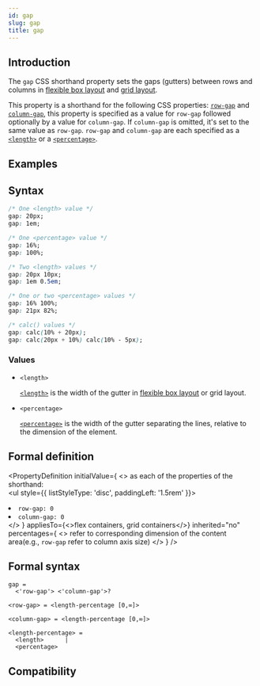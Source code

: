 ```yaml
---
id: gap
slug: gap
title: gap
---
```


## Introduction

The `gap` CSS shorthand property sets the gaps (gutters) between rows and columns in [flexible box layout](guide/ui/layout/flexible-box-layout.mdx) and [grid layout](guide/ui/layout/grid-layout.mdx).

This property is a shorthand for the following CSS properties: [`row-gap`](./row-gap.mdx) and [`column-gap`](./column-gap.mdx), this property is specified as a value for `row-gap` followed optionally by a value for `column-gap`. If `column-gap` is omitted, it's set to the same value as `row-gap`. `row-gap` and `column-gap` are each specified as a [`<length>`](api/css/data-type/length.mdx) or a [`<percentage>`](api/css/data-type/percentage.mdx).

## Examples


<Go
  example="css-api"
  defaultFile="src/gap/App.tsx"
  img="/assets/doc/css/gap.png"
  defaultEntryFile="dist/gap.lynx.bundle"
  entry="src/gap"
/>

## Syntax

```css
/* One <length> value */
gap: 20px;
gap: 1em;

/* One <percentage> value */
gap: 16%;
gap: 100%;

/* Two <length> values */
gap: 20px 10px;
gap: 1em 0.5em;

/* One or two <percentage> values */
gap: 16% 100%;
gap: 21px 82%;

/* calc() values */
gap: calc(10% + 20px);
gap: calc(20px + 10%) calc(10% - 5px);
```

### Values

- `<length>`

  [`<length>`](api/css/data-type/length.mdx) is the width of the gutter in [flexible box layout](guide/ui/layout/flexible-box-layout.mdx) or grid layout.

- `<percentage>`

  [`<percentage>`](api/css/data-type/percentage.mdx) is the width of the gutter separating the lines, relative to the dimension of the element.

## Formal definition


<PropertyDefinition
  initialValue={
    <>
      as each of the properties of the shorthand: <br />
      <ul style={{ listStyleType: 'disc', paddingLeft: '1.5rem' }}>
        <li>
          <code>row-gap: 0</code>
        </li>
        <li>
          <code>column-gap: 0</code>
        </li>
      </ul>
    </>
  }
  appliesTo={<>flex containers, grid containers</>}
  inherited="no"
  percentages={
    <>
      refer to corresponding dimension of the content area(e.g.,
      <code>row-gap</code> refer to column axis size)
    </>
  }
/>

## Formal syntax

```
gap =
  <'row-gap'> <'column-gap'>?

<row-gap> = <length-percentage [0,∞]>

<column-gap> = <length-percentage [0,∞]>

<length-percentage> =
  <length>      |
  <percentage>
```

## Compatibility


<LegacyCompatTable metadata="css/properties/gap" />
